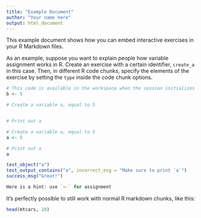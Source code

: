 ```yaml
---
title: "Example Document"
author: "Your name here"
output: html_document
---
```


This example document shows how you can embed interactive exercises in your R Markdown files.

As an example, suppose you want to explain people how variable assignment works in R. Create an exercise with a certain identifier, `create_a` in this case. Then, in different R code chunks, specify the elements of the exercise by setting the `type` inside the code chunk options.

```r
# This code is available in the workspace when the session initializes
b <- 5
```

```r
# Create a variable a, equal to 5


# Print out a

```

```r
# Create a variable a, equal to 5
a <- 5

# Print out a
a
```

```r
test_object("a")
test_output_contains("a", incorrect_msg = "Make sure to print `a`")
success_msg("Great!")
```

```r
Here is a hint: use `<-` for assignment
```

It's perfectly possible to still work with normal R markdown chunks, like this:

```r
head(mtcars, 10)
```

